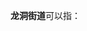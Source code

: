 '''龙洞街道'''可以指：
{{PRC admin/disambig|37/01/02/012/000|41/08/03/005/000|44/01/06/018/000}}
{{disambig|cat=四字乡级行政区划消歧义}}
